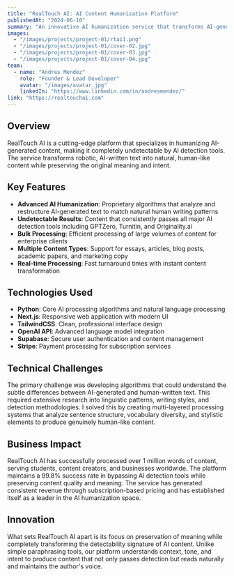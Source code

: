 ---
title: "RealTouch AI: AI Content Humanization Platform"
publishedAt: "2024-06-10"
summary: "An innovative AI humanization service that transforms AI-generated content to make it undetectable by AI detection systems."
images:
  - "/images/projects/project-01/rtai1.png"
  - "/images/projects/project-01/cover-02.jpg"
  - "/images/projects/project-01/cover-03.jpg"
  - "/images/projects/project-01/cover-04.jpg"
team:
  - name: "Andres Mendez"
    role: "Founder & Lead Developer"
    avatar: "/images/avatar.jpg"
    linkedIn: "https://www.linkedin.com/in/andresmendez/"
link: "https://realtouchai.com"
---

## Overview

RealTouch AI is a cutting-edge platform that specializes in humanizing AI-generated content, making it completely undetectable by AI detection tools. The service transforms robotic, AI-written text into natural, human-like content while preserving the original meaning and intent.

## Key Features

- **Advanced AI Humanization**: Proprietary algorithms that analyze and restructure AI-generated text to match natural human writing patterns
- **Undetectable Results**: Content that consistently passes all major AI detection tools including GPTZero, Turnitin, and Originality.ai
- **Bulk Processing**: Efficient processing of large volumes of content for enterprise clients
- **Multiple Content Types**: Support for essays, articles, blog posts, academic papers, and marketing copy
- **Real-time Processing**: Fast turnaround times with instant content transformation

## Technologies Used

- **Python**: Core AI processing algorithms and natural language processing
- **Next.js**: Responsive web application with modern UI
- **TailwindCSS**: Clean, professional interface design
- **OpenAI API**: Advanced language model integration
- **Supabase**: Secure user authentication and content management
- **Stripe**: Payment processing for subscription services

## Technical Challenges

The primary challenge was developing algorithms that could understand the subtle differences between AI-generated and human-written text. This required extensive research into linguistic patterns, writing styles, and detection methodologies. I solved this by creating multi-layered processing systems that analyze sentence structure, vocabulary diversity, and stylistic elements to produce genuinely human-like content.

## Business Impact

RealTouch AI has successfully processed over 1 million words of content, serving students, content creators, and businesses worldwide. The platform maintains a 99.8% success rate in bypassing AI detection tools while preserving content quality and meaning. The service has generated consistent revenue through subscription-based pricing and has established itself as a leader in the AI humanization space.

## Innovation

What sets RealTouch AI apart is its focus on preservation of meaning while completely transforming the detectability signature of AI content. Unlike simple paraphrasing tools, our platform understands context, tone, and intent to produce content that not only passes detection but reads naturally and maintains the author's voice.